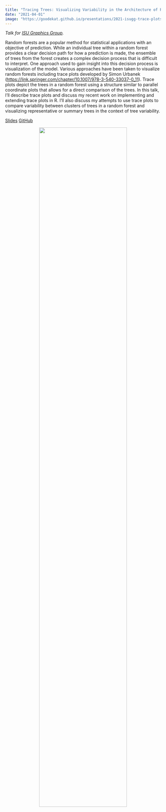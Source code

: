 ```yaml
---
title: "Tracing Trees: Visualizing Variability in the Architecture of Random Forest Trees Using Extensions of Trace Plots"
date: "2021-04-01"
image: "https://goodekat.github.io/presentations/2021-isugg-trace-plots/figures/bullet-rf-small.png"
---
```


*Talk for [ISU Graphics Group](https://isu-graphics.rbind.io/).*

Random forests are a popular method for statistical applications with an objective of prediction. While an individual tree within a random forest provides a clear decision path for how a prediction is made, the ensemble of trees from the forest creates a complex decision process that is difficult to interpret. One approach used to gain insight into this decision process is visualization of the model. Various approaches have been taken to visualize random forests including trace plots developed by Simon Urbanek (<https://link.springer.com/chapter/10.1007/978-3-540-33037-0_11>). Trace plots depict the trees in a random forest using a structure similar to parallel coordinate plots that allows for a direct comparison of the trees. In this talk, I'll describe trace plots and discuss my recent work on implementing and extending trace plots in R. I'll also discuss my attempts to use trace plots to compare variability between clusters of trees in a random forest and visualizing representative or summary trees in the context of tree variability.

[Slides](https://goodekat.github.io/presentations/2021-isugg-trace-plots/slides.html) [GitHub](https://github.com/goodekat/presentations/tree/master/2021-isugg-trace-plots)

<center>![](https://goodekat.github.io/presentations/2021-isugg-trace-plots/figures/bullet-rf-small.png){width="75%"}</center>
